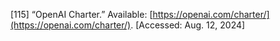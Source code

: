 \[115\]	“OpenAI Charter.” Available: [https://openai.com/charter/](https://openai.com/charter/). \[Accessed: Aug. 12, 2024\]
